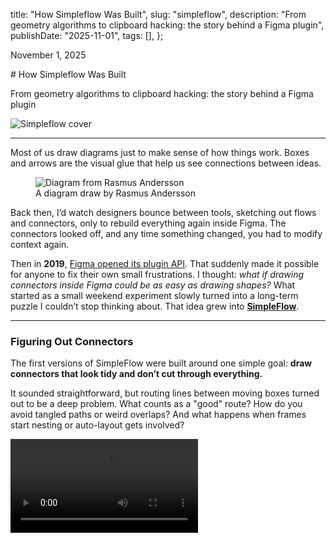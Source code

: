 
  title: "How Simpleflow Was Built",
  slug: "simpleflow",
  description:
    "From geometry algorithms to clipboard hacking: the story behind a Figma plugin",
  publishDate: "2025-11-01",
  tags: [],
};

<p className="time" dateTime="2025-11-01">
  November 1, 2025
</p>

<div className="article-page-header">
# How Simpleflow Was Built

From geometry algorithms to clipboard hacking: the story behind a Figma plugin

</div>

<img src={coverImage} alt="Simpleflow cover" />

---

Most of us draw diagrams just to make sense of how things work. Boxes and arrows are the visual glue that help us see connections between ideas.

<figure>
  <img src={diagramImage} alt="Diagram from Rasmus Andersson" />
  <figcaption>A diagram draw by Rasmus Andersson</figcaption>
</figure>

Back then, I’d watch designers bounce between tools, sketching out flows and connectors, only to rebuild everything again inside Figma. The connectors looked off, and any time something changed, you had to modify context again.

Then in **2019**, [Figma opened its plugin API](https://www.figma.com/community/plugins). That suddenly made it possible for anyone to fix their own small frustrations. I thought: _what if drawing connectors inside Figma could be as easy as drawing shapes?_ What started as a small weekend experiment slowly turned into a long-term puzzle I couldn’t stop thinking about. That idea grew into [**SimpleFlow**](https://www.figma.com/community/plugin/751821593330638172/simpleflow-figjam-connectors-everywhere).

---

### Figuring Out Connectors

The first versions of SimpleFlow were built around one simple goal: **draw connectors that look tidy and don’t cut through everything.**

It sounded straightforward, but routing lines between moving boxes turned out to be a deep problem. What counts as a "good" route? How do you avoid tangled paths or weird overlaps? And what happens when frames start nesting or auto-layout gets involved?

<Video src={sf2019} />

I spent months back in 2020 writing rule-based routing: check positions, test collisions, bend lines at ninety degrees, repeat. If I'd seen [this deep dive article about Routing Orthogonal Diagram Connectors](https://medium.com/swlh/routing-orthogonal-diagram-connectors-in-javascript-191dc2c5ff70) earlier, it would've saved a lot of time!

<figure>
  <img src={RoutingOrthogonalDiagramImage} alt="Simpleflow stat 2020-1" />
  <img src={RoutingOrthogonalDiagramImage2} alt="Simpleflow stat 2020-2" />
  <figcaption>
    A deep dive that covers most of those edge cases neatly (2020)
  </figcaption>
</figure>

Then in **April 2021**, [FigJam launched](https://www.figma.com/figjam/). Seeing its live connectors in action was a delightful moment: they updated in real time and solved exactly the kind of problem I’d been wrestling with. It was a reference for what a “good” solution could look like.

At that point, Figma’s API only supported connectors inside FigJam, but not in Figma Design. There was a `createConnector()` method, but it [didn’t work outside that environment](https://developers.figma.com/docs/plugins/api/properties/figma-createconnector/). I tried a few experiments, but none felt natural or reliable. So I decided to step back and pause the project, hoping one day the API might open up to design files too.

---

### One Button, Big Turning Point

In **January 2023**, [Danny Postmaa tweets about Figcomponents.com](https://x.com/dannypostmaa/status/1612345747495874561) — a [site](https://www.figcomponents.com/) that let you copy UI components from the web and paste them straight into Figma. That immediately clicked for me: if the browser could paste components, then the same pathway might also paste FigJam connectors.

With that in mind, I simplified SimpleFlow into a single idea: **Copy Connector → Paste → Done.** No extra settings or UI controls, just one simple action that worked.

<Video src={sf2023} muted />

Long story short, after launch the plugin’s usage grew **almost 8x in six months (Dec, 2022 → Jun, 2023)**. You might be wondering: _how did you make it?_ To make it work I had to dig into how the browser writes data to the clipboard and how Figma reads it back on paste.

<img src={statImage} alt="Simpleflow stat 22-23" />

---

### Opening the Clipboard

At first, I thought it'd be simple: just write the connector data to the clipboard, right? I already had a static file saved in the plugin, but the tricky part was figuring out **what format it needed to be in**.

So I tried pasting the connector into VS Code and Apple Notes to see what would happen. Nothing showed up. That's when I knew something was off. I found this handy website [Evercoder's Clipboard Inspector](https://github.com/evercoder/clipboard-inspector) and finally got to peek under the hood at what Figma was actually putting on the clipboard. And that's when it all made sense: Figma wasn't using plain text at all, it was writing **rich `text/html`** with two special attributes tucked inside: `data-metadata` and `data-buffer`.

<img src={clipboardInsImage} alt="Inspector" />

```html lines={[3,4]} showLineNumbers
<meta charset="utf-8" />
<div>
  <span data-metadata="<!--(figmeta)eyJm[...]9Cg==(/figmeta)-->"></span>
  <span data-buffer="<!--(figma)ZmlnLW[...]ff/AA==(/figma)-->"></span>
</div>
<span style="white-space:pre-wrap;">Text</span>
```

`data-metadata` starts with **eyJ**, which gives me a sense of Base64-encoded JSON; decoding with `JSON.parse(atob(...))` you'll get something like:

```JSON
{
  "fileKey": "4XvKUK38NtRPZASgUJiZ87",
  "pasteID": 1261442360,
  "dataType": "scene"
}
```

And the real payload lives inside `data-buffer`. Base64-decoding that produces a binary blob starting with `fig-kiwi`. I learned about this from [Alex Harri’s excellent deep dive](https://alexharri.com/blog/clipboard) on the Clipboard API, which explains not just how clipboard formats work in browsers, but also how Figma encodes its own data:

```JSON
fig-kiwiF\x00\x00\x00\x1CK\x00\x00µ½\v\x9CdI[...]\x197Ü\x83\x03
```

This fig-kiwi string turned out to be Figma’s internal [Kiwi format](https://github.com/evanw/kiwi) (created by co-founder & former CTO Evan Wallace). So what I needed to store inside the static file wasn’t just vector data; it was a tiny `.fig` file!

---

### Inside kiwi-schema

How does copying in Figma actually work? In short, Figma turns the selected elements (area) into a small `.fig` file through kiwi-schema format, encodes it in Base64, places that string inside the `data-buffer` attribute of an empty HTML `<span>` element, and then writes the entire HTML snippet to the clipboard as `text/html`.

You can also test this yourself: try to create a new figma file, save and upload it to [Evan Wallace’s .fig parser](https://madebyevan.com/figma/fig-file-parser/). You’ll see the actual contents, including Design data (.fig), Meta data (.json), and the thumbnail.

<Video src={figFileInspector} />

```TBD
我覺得這裡少了一點什麼:
1. 先生成 json
2. 用 kiwi-schema encode
3. 再次 encode 成 base64
4. ...
```

At first, this approach might seem overcomplicated, but there’s a good reason for it. As [Alex Harri explains in his article on clipboard formats](https://alexharri.com/blog/clipboard), browsers have to translate data between web and operating system clipboard APIs, and each OS supports only a few “standard” formats, like plain text, HTML, and PNG. Custom types (like Figma’s internal format) don’t map cleanly across apps.

By storing encoded data as `text/html`, Figma ensures that the clipboard contents are recognized by all operating systems. That’s why you can copy something from Figma’s web app and paste it seamlessly into the desktop app, the browser and OS both understand what’s being transferred.

---

### Back to the plugin

Once I understood how fig-kiwi and clipboard encoding worked, I could finally rebuild SimpleFlow from the inside out. The plugin can now generate connectors dynamically: adjusting color, stroke width, or corner rounding.

It can even **create connector types that aren’t available in Figma’s official UI**. Because the plugin builds connectors directly at the data level, it offers far more precise control without the usual editor limitations:

```JSON lines={[19,23]} showLineNumbers
/**
* Working at the schema level unlocks two key advantages:
*
* 1. Access to undocumented properties: Some connector properties like `connectorTextMidpoint` 
*    exist in the schema but aren't exposed through Figma's official API documentation.
*    https://developers.figma.com/docs/plugins/api/api-reference/
*
* 2. Bypass UI limitations: You can apply config that Figma's UI doesn't normally allow,
*    such as setting `connectorLineStyle` from "ELBOWED"` to `CURVED` type.
*/

{
  ...,
  type: "CONNECTOR",
  visible: true,
  opacity: 1,
  strokeWeight: 0,
  strokeAlign: "CENTER",
  connectorLineStyle: "ELBOWED", // 📍 customize to `CURVED` type is possible!
  connectorStartCap: "NONE",
  connectorEndCap: "ARROW_LINES",
   // 📍 or access to internal props
  connectorTextMidpoint: { section: "MIDDLE_TO_END", offset: 0.04886624589562416, offAxisOffset: "NONE" },
  connectorStart: {
    magnet: "NONE"
    ...,
  },
  connectorEnd: {
    magnet: "NONE"
    ...,
  },
  ...
}
```

<Video src={sf2025} />

On the other hand, getting **clipboard writes to behave** inside Figma’s plugin sandbox was tricky. Some clipboard APIs are deprecated, and browser behavior can be inconsistent. This [community thread](https://forum.figma.com/ask-the-community-7/write-to-clipboard-from-custom-plugin-23974) became my main reference. After plenty of trial and error, I found a setup stable enough to rely on.

```js
  const setToClipboard = async (data) => {
    try {
      /**
       * As with many new APIs, the Clipboard API is only supported for pages served over HTTPS.
       * To help prevent abuse, clipboard access is only allowed when a page is the active tab.
       * Pages in active tabs can write to the clipboard without requesting permission,
       * but reading from the clipboard always requires permission.
       */
      const contentBlob = new Blob([data], { type: 'text/html' });
      const item = new clipboard.ClipboardItem({ 'text/html': contentBlob });

      clipboard.write([item]).then(
        () => {
          console.log('Copied to clipboard successfully!');
        },
        (error) => {
          console.error('unable to write to clipboard. Error:');
        }
      );
    } catch (err) {
      new Error(err);
    }
  };
```

That’s how SimpleFlow’s **Copy Connector** button actually works, it assembles a valid element schema, encodes it the same way Figma does, save the data into Clipboard, and relies on Figma's native parsing process when pasting.

---

### When Figma Closed the API Door

Around mid-2025, Figma tightened its API. Developers began seeing errors like this:

```plaintext
Error: in clone: Cloning CONNECTOR nodes is not supported in the current editor
```

> “The CONNECTOR node type is specific to FigJam and should never have been allowed by the API in Figma Design… The API has now been updated to enforce this consistently.”  
> — **ksn, Figma Community Support**

A discussion on the [Figma Forum](https://forum.figma.com/ask-the-community-7/has-figma-changed-or-restricted-its-clone-function-api-43505) explains that no more `createConnector()` calls and `clone()` workarounds, FigJam connectors were officially off-limits inside Figma Design. Many popular plugins broke overnight. SimpleFlow, however, kept working.

Both approaches were technically programmatic: one used Figma’s API to create connectors directly, while mine **generated the connector through actual element schema** instead. Users still had to press hotkey **Cmd/Ctrl + V** to paste it from Clipboard, but since Figma treats paste as a valid action, it remained supported. That small difference was enough to keep the plugin alive.

---

### Looking Back

What began as a weekend experiment to route lines around boxes turned into an unexpected API journey. When geometry got tricky and the Figma API reached its limits, curiosity led me to explore how copy-paste actually works, and turned out to be the better path. Along the way, I learned a few things:

1. Every copy in Figma is essentially a tiny `.fig` file.
2. Understanding clipboard formats can sometimes be more powerful than private APIs.
3. Simplicity scales — one button can go a long way.

Today, SimpleFlow helps thousands of creators turn their ideas into clear diagrams inside Figma. I’m glad that a small project taught me so much — lessons that have carried into [every other plugin](https://www.figma.com/@lichin) I’ve built since.

---

### References

- [SimpleFlow Plugin](https://www.figma.com/community/plugin/751821593330638172/simpleflow-figjam-connectors-everywhere)
- [Routing Orthogonal Connectors in JavaScript](https://medium.com/swlh/routing-orthogonal-diagram-connectors-in-javascript-191dc2c5ff70)
- [Figma createConnector() API Docs](https://developers.figma.com/docs/plugins/api/properties/figma-createconnector/)
- [Figcomponents](https://www.figcomponents.com/)
- [Danny Postmaa’s Tweet](https://x.com/dannypostmaa/status/1612345747495874561)
- [Evan Wallace’s .fig Parser](https://madebyevan.com/figma/fig-file-parser/)
- [Evercoder’s Clipboard Inspector](https://github.com/evercoder/clipboard-inspector)
- [The web’s clipboard, and how it stores data of different types](https://alexharri.com/blog/clipboard)
- [Community Thread: Write to Clipboard from Plugin](https://forum.figma.com/ask-the-community-7/write-to-clipboard-from-custom-plugin-23974)
- [Forum Thread: Connector Clone Restriction](https://forum.figma.com/ask-the-community-7/has-figma-changed-or-restricted-its-clone-function-api-43505)
